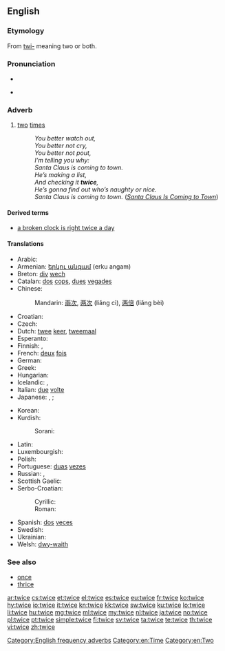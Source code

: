 ==English==

===Etymology===
From [[twi-]] meaning two or both.

===Pronunciation===
* {{IPA|/twaɪs/|lang=en}}
* {{audio|en-us-twice.ogg|Audio (US)}}
*: {{rhymes|aɪs}}

===Adverb===
{{en-adv|-}}

# [[two]] [[time]]s
#: ''You better watch out,<br>You better not cry,<br>You better not pout,<br>I’m telling you why:<br>Santa Claus is coming to town.<br>He’s making a list,<br>And checking it '''twice''',<br>He’s gonna find out who’s naughty or nice.<br>Santa Claus is coming to town.'' (''[[w:en:Santa Claus Is Coming to Town|Santa Claus Is Coming to Town]]'')

====Derived terms====
* [[a broken clock is right twice a day]]

====Translations====
{{trans-top|two times}}
* Arabic: {{t-|ar|مرتين|tr=maratáyn}}
* Armenian: [[երկու անգամ]] (erku angam)
* Breton: [[div]] [[wech]]
* Catalan: [[dos]] [[cops]], [[dues]] [[vegades]]
* Chinese:
*: Mandarin: [[兩]][[次]], [[两]][[次]] (liǎng cì), [[两]][[倍]] (liǎng bèi)
* Croatian: {{t-|hr|dvaput}}
* Czech: {{t-|cs|dvakrát}}
* Dutch: [[twee]] [[keer]], [[tweemaal]]
* Esperanto: {{t-|eo|dufoje|xs=Esperanto}}
* Finnish: {{t-|fi|kaksi kertaa}}, {{t|fi|kahdesti}}
* French: [[deux]] [[fois]]
* German: {{t+|de|zweimal}}
* Greek: {{t+|el|δις|tr=dhis}}
* Hungarian: {{t+|hu|kétszer}}
* Icelandic: {{t+|is|tvisvar}}, {{t|is|tvívegis}}
* Italian: [[due]] [[volte]]
* Japanese: {{t+|ja|二度|tr=にど, nido}}, {{t|ja|二回|tr=にかい, nikai}} {{qualifier|for frequency}}; {{t|ja|二倍|tr=にばい, nibai}} {{qualifier|for scale ratio}}
{{trans-mid}}
* Korean: {{t|ko|두번|tr=dubeon|sc=Hang}}
* Kurdish:
*: Sorani: {{ku-Arab|[[دووجار]]}}
* Latin: {{t+|la|bis}}
* Luxembourgish: {{t|lb|zweemol}}
* Polish: {{t|pl|dwukrotnie}}
* Portuguese: [[duas]] [[vez#Portuguese|vezes]]
* Russian: {{t+|ru|дважды|tr=dváždy}},  {{t|ru|два раза|tr=dva ráza}}
* Scottish Gaelic: {{t|gd|dà}} {{t|gd|uair}}
* Serbo-Croatian:
*: Cyrillic: {{t|sh|двапут|alt=два́пут|sc=Cyrl|xs=Serbo-Croatian}}
*: Roman: {{t|sh|dvaput|alt=dváput|xs=Serbo-Croatian}}
* Spanish: [[dos]] [[vez#Spanish|veces]]
* Swedish: {{t+|sv|två}} {{t+|sv|gånger}}
* Ukrainian: {{t|uk|двічі |tr=dvichi|sc=Cyrl}}
* Welsh: [[dwy-waith]]
{{trans-bottom}}

===See also===
* [[once]]
* [[thrice]]

[[Category:English frequency adverbs]]
[[Category:en:Time]]
[[Category:en:Two]]

[[ar:twice]]
[[cs:twice]]
[[et:twice]]
[[el:twice]]
[[es:twice]]
[[eu:twice]]
[[fr:twice]]
[[ko:twice]]
[[hy:twice]]
[[io:twice]]
[[it:twice]]
[[kn:twice]]
[[kk:twice]]
[[sw:twice]]
[[ku:twice]]
[[lo:twice]]
[[li:twice]]
[[hu:twice]]
[[mg:twice]]
[[ml:twice]]
[[my:twice]]
[[nl:twice]]
[[ja:twice]]
[[no:twice]]
[[pl:twice]]
[[pt:twice]]
[[simple:twice]]
[[fi:twice]]
[[sv:twice]]
[[ta:twice]]
[[te:twice]]
[[th:twice]]
[[vi:twice]]
[[zh:twice]]